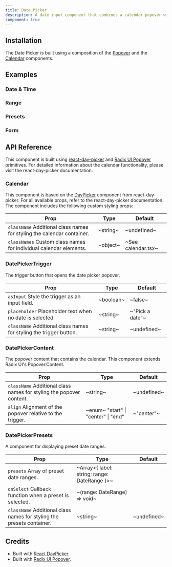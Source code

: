 ```yaml
---
title: Date Picker
description: A date input component that combines a calendar popover with an input field.
component: true
---
```


<ExamplePreview path="date-picker/default" />

## Installation

The Date Picker is built using a composition of the [Popover](/docs/popover) and the [Calendar](/docs/calendar) components.

## Examples

### Date & Time

<ExamplePreview path="date-picker/date-time" />

### Range

<ExamplePreview path="date-picker/range" />

### Presets

<ExamplePreview path="date-picker/presets" />

### Form

<ExamplePreview path="date-picker/form" />

## API Reference

This component is built using [react-day-picker](https://react-day-picker.js.org/) and [Radix UI Popover](https://www.radix-ui.com/primitives/docs/components/popover) primitives. For detailed information about the calendar functionality, please visit the react-day-picker documentation.

### Calendar

This component is based on the [DayPicker](https://react-day-picker.js.org/basics/customization) component from react-day-picker. For all available props, refer to the react-day-picker documentation. The component includes the following custom styling props:

| **Prop**                                                                                          | **Type** | **Default**        |
| ------------------------------------------------------------------------------------------------- | -------- | ------------------ |
| `className` <PopoverInfo>Additional class names for styling the calendar container.</PopoverInfo> | ~string~ | ~undefined~        |
| `classNames` <PopoverInfo>Custom class names for individual calendar elements.</PopoverInfo>      | ~object~ | ~See calendar.tsx~ |

### DatePickerTrigger

The trigger button that opens the date picker popover.

| **Prop**                                                                                      | **Type**  | **Default**     |
| --------------------------------------------------------------------------------------------- | --------- | --------------- |
| `asInput` <PopoverInfo>Style the trigger as an input field.</PopoverInfo>                     | ~boolean~ | ~false~         |
| `placeholder` <PopoverInfo>Placeholder text when no date is selected.</PopoverInfo>           | ~string~  | ~"Pick a date"~ |
| `className` <PopoverInfo>Additional class names for styling the trigger button.</PopoverInfo> | ~string~  | ~undefined~     |

### DatePickerContent

The popover content that contains the calendar. This component extends Radix UI's Popover.Content.

| **Prop**                                                                                       | **Type**                                                         | **Default** |
| ---------------------------------------------------------------------------------------------- | ---------------------------------------------------------------- | ----------- |
| `className` <PopoverInfo>Additional class names for styling the popover content.</PopoverInfo> | ~string~                                                         | ~undefined~ |
| `align` <PopoverInfo>Alignment of the popover relative to the trigger.</PopoverInfo>           | ~enum~ <PopoverInfo> "start" \| "center" \| "end" </PopoverInfo> | ~"center"~  |

### DatePickerPresets

A component for displaying preset date ranges.

| **Prop**                                                                                         | **Type**                                        | **Default** |
| ------------------------------------------------------------------------------------------------ | ----------------------------------------------- | ----------- |
| `presets` <PopoverInfo>Array of preset date ranges.</PopoverInfo>                                | ~Array\<\{ label: string; range: DateRange \}>~ | <Na/>       |
| `onSelect` <PopoverInfo>Callback function when a preset is selected.</PopoverInfo>               | ~(range: DateRange) => void~                    | <Na/>       |
| `className` <PopoverInfo>Additional class names for styling the presets container.</PopoverInfo> | ~string~                                        | ~undefined~ |

## Credits

- Built with [React DayPicker](https://daypicker.dev/).
- Built with [Radix UI Popover](https://www.radix-ui.com/primitives/docs/components/popover).
